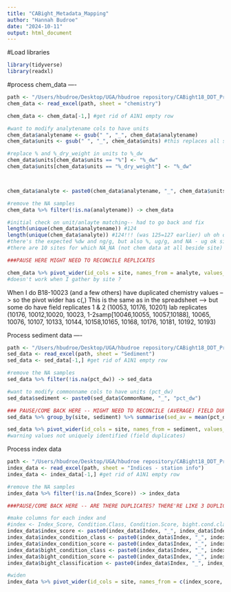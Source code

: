 ```yaml
---
title: "CABight_Metadata_Mapping"
author: "Hannah Budroe"
date: "2024-10-11"
output: html_document
---
```


#Load libraries
```r
library(tidyverse)
library(readxl)
```

#process chem_data ----
```r
path <- "/Users/hbudroe/Desktop/UGA/hbudroe repository/CABight18_DDT_Project/Metadata/BikLab sample info v1.xlsx"
chem_data <- read_excel(path, sheet = "chemistry")

chem_data <- chem_data[-1,] #get rid of A1N1 empty row

#want to modify analytename cols to have units
chem_data$analytename <- gsub(" ", "_", chem_data$analytename)
chem_data$units <- gsub(" ", "_", chem_data$units) #this replaces all spaces compared to str_replace

#replace % and %_dry_weight in units to %_dw 
chem_data$units[chem_data$units == "%"] <- "%_dw"
chem_data$units[chem_data$units == "%_dry_weight"] <- "%_dw"



chem_data$analyte <- paste0(chem_data$analytename, "_", chem_data$units) #check 125=125 yay

#remove the NA samples
chem_data %>% filter(!is.na(analytename)) -> chem_data

#initial check on unit/anlayte matching-- had to go back and fix
length(unique(chem_data$analytename)) #124
length(unique(chem_data$analyte)) #124!!! (was 125=127 earlier) uh oh ok so something doesn't match (there's 5 unique units total)
#there's the expected %dw and ng/g, but also %, ug/g, and NA - ug ok since consistent?
#there are 10 sites for which NA_NA (not chem data at all beside site) --> remove these 

###PAUSE HERE MIGHT NEED TO RECONCILE REPLICATES

chem_data %>% pivot_wider(id_cols = site, names_from = analyte, values_from = result) -> q
#doesn't work when I gather by site ?
```
When I do
B18-10023 (and a few others) have duplicated chemistry values --> so the pivot wider has c(,)
This is the same as in the spreadsheet -->
but some do have field replicates 1 & 2 (10053, 10176, 10201)
lab replicates (10176, 10012,10020, 10023, 1-2samp[10046,10055, 10057,10188], 10065, 10076, 10107, 10133, 10144, 10158,10165, 10168, 10176, 10181, 10192, 10193)

Process sediment data ----
```r
path <- "/Users/hbudroe/Desktop/UGA/hbudroe repository/CABight18_DDT_Project/Metadata/BikLab sample info v1.xlsx"
sed_data <- read_excel(path, sheet = "Sediment")
sed_data <- sed_data[-1,] #get rid of A1N1 empty row

#remove the NA samples
sed_data %>% filter(!is.na(pct_dw)) -> sed_data

#want to modify commonname cols to have units (pct_dw)
sed_data$sediment <- paste0(sed_data$CommonName, "_", "pct_dw")

### PAUSE/COME BACK HERE -- MIGHT NEED TO RECONCILE (AVERAGE) FIELD DUPLICATES
sed_data %>% group_by(site, sediment) %>% summarise(sed_av = mean(pct_dw)) -> sed_data

sed_data %>% pivot_wider(id_cols = site, names_from = sediment, values_from = sed_av) -> sed_data
#warning values not uniquely identified (field duplicates)                 
```

Process index data
```r
path <- "/Users/hbudroe/Desktop/UGA/hbudroe repository/CABight18_DDT_Project/Metadata/BikLab sample info v1.xlsx"
index_data <- read_excel(path, sheet = "Indices - station info")
index_data <- index_data[-1,] #get rid of A1N1 empty row

#remove the NA samples
index_data %>% filter(!is.na(Index_Score)) -> index_data

###PAUSE/COME BACK HERE -- ARE THERE DUPLICATES? THERE'RE LIKE 3 DUPLICATE(2) BUT PROCEED FOR NOW

#make columns for each index and 
#index <- Index_Score, Condition.Class, Condition.Score, bight.cond.class, bight.cond.score, bight.good.bad
index_data$index_score <- paste0(index_data$Index, "_", index_data$Index_Score)
index_data$index_condition_class <- paste0(index_data$Index, "_", index_data$Condition.Class)
index_data$index_condition_score <- paste0(index_data$Index, "_", index_data$Condition.Score)
index_data$bight_condition_class <- paste0(index_data$Index, "_", index_data$bight.cond.class)
index_data$bight_condition_score <- paste0(index_data$Index, "_", index_data$bight.cond.score)
index_data$bight_classification <- paste0(index_data$Index, "_", index_data$bight.good.bad)

#widen
index_data %>% pivot_wider(id_cols = site, names_from = c(index_score, index_condition_class), values_from = c(Index_Score, Condition.Score))
```



